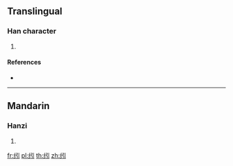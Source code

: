 {{character info/new}}
{{also|紖}}
==Translingual==

===Han character===
{{Han char|rn=120|rad=纟|as=04|sn=7|four=|canj=VMNL}}

# {{defn|Han|sort=纟04}}

====References====
* {{Han ref|kx=0944.251|hdz=53377.060|uh=7EBC|ud=32444}}

----

==Mandarin==

===Hanzi===
{{cmn-hanzi|tra=紖|pin=[[yǐn]] ([[yin3]])|wg=yin<sup>3</sup>}}

# {{defn|lang=cmn|sort=纟04}}

[[fr:纼]]
[[pl:纼]]
[[th:纼]]
[[zh:纼]]